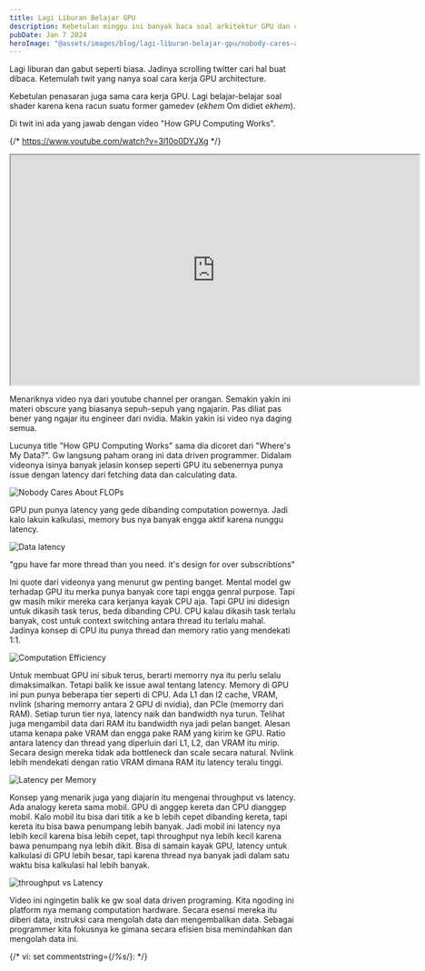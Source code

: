 ```yaml
---
title: Lagi Liburan Belajar GPU
description: Kebetulan minggu ini banyak baca soal arkitektur GPU dan cara kerjanya.
pubDate: Jan 7 2024
heroImage: "@assets/images/blog/lagi-liburan-belajar-gpu/nobody-cares-about-flops.png"
---
```




Lagi liburan dan gabut seperti biasa. Jadinya scrolling twitter cari hal buat dibaca. Ketemulah twit yang nanya soal cara kerja GPU architecture. 
<Tweet id="https://twitter.com/penberg/status/1739268985147834832" />

Kebetulan penasaran juga sama cara kerja GPU. Lagi belajar-belajar soal shader karena kena racun suatu former gamedev (*ekhem* Om didiet *ekhem*).

Di twit ini ada yang jawab dengan video "How GPU Computing Works".  

{/* https://www.youtube.com/watch?v=3l10o0DYJXg */}
<YouTube id="https://www.youtube.com/watch?v=3l10o0DYJXg" />
<iframe width="720" height="405" src="https://www.youtube.com/embed/3l10o0DYJXg"></iframe>


Menariknya video nya dari youtube channel per orangan. Semakin yakin ini materi obscure yang biasanya sepuh-sepuh yang ngajarin.
Pas diliat pas bener yang ngajar itu engineer dari nvidia. Makin yakin isi video nya daging semua.

Lucunya title "How GPU Computing Works" sama dia dicoret dari "Where's My Data?". Gw langsung paham orang ini data driven programmer.
Didalam videonya isinya banyak jelasin konsep seperti GPU itu sebenernya punya issue dengan latency dari fetching data dan calculating data.


<Image alt="Nobody Cares About FLOPs" src={nobodyCaresAboutFlop}/>

GPU pun punya latency yang gede dibanding computation powernya. Jadi kalo lakuin kalkulasi, memory bus nya banyak engga aktif karena nunggu latency.

<Image alt="Data latency" src={latency}/>

"gpu have far more thread than you need. it's design for over subscribtions"

Ini quote dari videonya yang menurut gw penting banget. Mental model gw terhadap GPU itu merka punya banyak core tapi engga genral purpose.
Tapi gw masih mikir mereka cara kerjanya kayak CPU aja. Tapi GPU ini didesign untuk dikasih task terus, beda dibanding CPU.
CPU kalau dikasih task terlalu banyak, cost untuk context switching antara thread itu terlalu mahal. Jadinya konsep di CPU itu punya thread dan memory ratio yang mendekati 1:1.

<Image alt="Computation Efficiency" src={efficiency}/>

Untuk membuat GPU ini sibuk terus, berarti memorry nya itu perlu selalu dimaksimalkan. Tetapi balik ke issue awal tentang latency. Memory di GPU ini pun punya beberapa tier seperti di CPU.
Ada L1 dan l2 cache, VRAM,  nvlink (sharing memorry antara 2 GPU di nvidia), dan PCIe (memorry dari RAM). Setiap turun tier nya, latency naik dan bandwidth nya turun.
Telihat juga mengambil data dari RAM itu bandwidth nya jadi pelan banget. Alesan utama kenapa pake VRAM dan engga pake RAM yang kirim ke GPU.
Ratio antara latency dan thread yang diperluin dari L1, L2, dan VRAM itu mirip. Secara design mereka tidak ada bottleneck dan scale secara natural. Nvlink lebih mendekati dengan ratio VRAM dimana RAM itu latency teralu tinggi.

<Image alt="Latency per Memory" src={latencyPerMemory}/>

Konsep yang menarik juga yang diajarin itu mengenai throughput vs latency. Ada analogy kereta sama mobil. GPU di anggep kereta dan CPU dianggep mobil.
Kalo mobil itu bisa dari titik a ke b lebih cepet dibanding kereta, tapi kereta itu bisa bawa penumpang lebih banyak.
Jadi mobil ini latency nya lebih kecil karena bisa lebih cepet, tapi throughput nya lebih kecil karena bawa penumpang nya lebih dikit.
Bisa di samain kayak GPU, latency untuk kalkulasi di GPU lebih besar, tapi karena thread nya banyak jadi dalam satu waktu bisa kalkulasi hal lebih banyak.

<Image alt="throughput vs Latency" src={throughputVsLatency}/>

Video ini ngingetin balik ke gw soal data driven programing. Kita ngoding ini platform nya memang computation hardware. Secara esensi mereka itu diberi data, instruksi cara mengolah data dan mengembalikan data.
Sebagai programmer kita fokusnya ke gimana secara efisien bisa memindahkan dan mengolah data ini.

{/* vi: set commentstring={/*%s*\/}: */}
